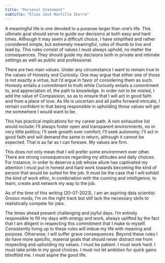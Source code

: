 ```yaml
---
title: "Personal Statement"
subtitle: "Elías José Mantilla Ibarra"
---
```


A meaningful life is one devoted to a purpose larger than one's life. This ultimate goal should serve to guide our decisions at both easy and hard times. Although it may seem a difficult choice, I have simplified and rather considered simple, but extremely meaningful, rules of thumb to live and lead by. This rules consist of values I must always uphold, no matter the consequences. They should guide my decisions both in private and intimate settings as well as public and professional.

There are two main values. Under any circumstance I want to remain true to the values of Honesty and Curiosity. One may argue that either one of those is not exactly a virtue, but I'd argue in favor of considering them as such. Honesty entails a commitment to truth while Curiosity entails a commitment to, and appreciation of, the path to knowledge. In order not to be misled, I add the value of Compassion, so as to ensure that I will act in good faith and from a place of love. As life is uncertain and all paths forward intricate, I remain confident in that being responsible in upholding those values will get me somewhere I would want to be.

This has practical implications for my career path. A non exhaustive list would include: I'll always foster open and transparent environments, no or very little politics; I'll seek growth over comfort; I'll seek autonomy; I'll act in good faith and will demand the same in return, although it cannot be expected. That is as far as I can foresee. My values are firm.

This does not only mean that I will prefer some environment over other. There are strong consequences regarding my attitudes and daily choices. For instance, in order to deserve a job whose allure has captivated my attention I must put in honest and hard work towards becoming the kind of person that would be suited for the job. It must be the case that I will exhibit the kind of work ethic, in combination with the cunning and intelligence, to learn, create and network my way to the job.

As of the time of this writing (20-07-2023), I am an aspiring data scientist. Grosso modo, I'm on the right track but still lack the necessary skills to realistically compete for jobs. 

The times ahead present challenging and joyful days. I'm entirely responsible to fill my days with energy and work, always uplifted by the fact that I am diligent in respecting this commitment that I make to myself. Consistently living up to these rules will imbue my life with meaning and purpose. Otherwise, I will suffer grave consequences. Beyond these rules I do have more specific, material goals that should never distract me from respecting and upholding my values. I must be patient. I must work hard. I must take pride in my good choices. I must not let ambition for quick gains blindfold me. I must aspire the good life.


